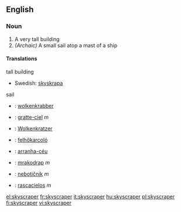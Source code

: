 ==English==
=== Noun ===

# A very tall building
# ''(Archaic)'' A small sail atop a mast of a ship

==== Translations ====
;tall building
*Swedish: [[skyskrapa]] {{c}}
;sail


{{checktrans}}
{{top}}
*{{ttbc|Dutch}}: [[wolkenkrabber]]
*{{ttbc|French}}: [[gratte-ciel]] ''m''
*{{ttbc|German}}: [[Wolkenkratzer]]
*{{ttbc|Hungarian}}: [[felhőkarcoló]]
*{{ttbc|Portuguese}}: [[arranha-céu]]
*{{ttbc|Slovak}}: [[mrakodrap#Slovak|mrakodrap]] ''m''
*{{ttbc|Slovene}}: [[nebotičnik]] ''m''
*{{ttbc|Spanish}}: [[rascacielos]] ''m''
{{bottom}}
[[el:skyscraper]]
[[fr:skyscraper]]
[[it:skyscraper]]
[[hu:skyscraper]]
[[pl:skyscraper]]
[[fi:skyscraper]]
[[vi:skyscraper]]